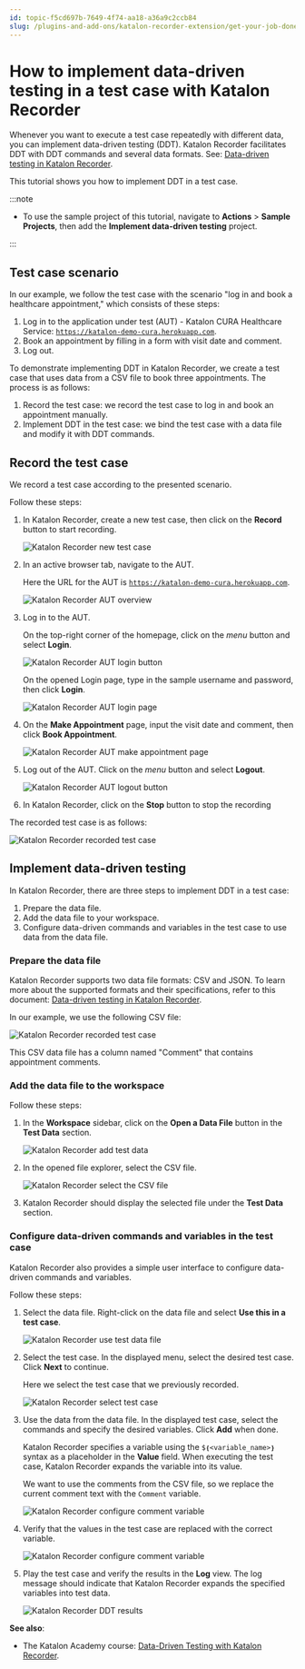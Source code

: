 ```yaml
---
id: topic-f5cd697b-7649-4f74-aa18-a36a9c2ccb84
slug: /plugins-and-add-ons/katalon-recorder-extension/get-your-job-done/data-driven-testing/how-to-implement-data-driven-testing-in-a-test-case-with-katalon-recorder
---
```


# How to implement data-driven testing in a test case with Katalon Recorder

Whenever you want to execute a test case repeatedly with different data, you can implement data-driven testing \(DDT\). Katalon Recorder facilitates DDT with DDT commands and several data formats. See: [Data-driven testing in Katalon Recorder](/plugins-and-add-ons/katalon-recorder-extension/get-your-job-done/data-driven-testing/data-driven-testing-in-katalon-recorder).

This tutorial shows you how to implement DDT in a test case.


:::note

-   To use the sample project of this tutorial, navigate to **Actions** &gt; **Sample Projects**, then add the **Implement data-driven testing** project.

:::

## Test case scenario

In our example, we follow the test case with the scenario "log in and book a healthcare appointment," which consists of these steps:

1.  Log in to the application under test \(AUT\) - Katalon CURA Healthcare Service: <code>https://katalon-demo-cura.herokuapp.com</code>.
2.  Book an appointment by filling in a form with visit date and comment.
3.  Log out.

To demonstrate implementing DDT in Katalon Recorder, we create a test case that uses data from a CSV file to book three appointments. The process is as follows:

1.  Record the test case: we record the test case to log in and book an appointment manually.
2.  Implement DDT in the test case: we bind the test case with a data file and modify it with DDT commands.

## Record the test case

We record a test case according to the presented scenario.

Follow these steps:

1.  In Katalon Recorder, create a new test case, then click on the **Record** button to start recording.

    <img src="https://github.com/katalon-studio/docs-images/raw/master/katalon-recorder/docs/implement-ddt-in-a-test-case/KR-5.8.0-New-test-case.png" alt="Katalon Recorder new test case" />

2.  In an active browser tab, navigate to the AUT.

    Here the URL for the AUT is <code>https://katalon-demo-cura.herokuapp.com</code>.

    <img src="https://github.com/katalon-studio/docs-images/raw/master/katalon-recorder/docs/implement-ddt-in-a-test-case/AUT-Homepage.png" alt="Katalon Recorder AUT overview" />

3.  Log in to the AUT.

    On the top-right corner of the homepage, click on the *menu* button and select **Login**.

    <img src="https://github.com/katalon-studio/docs-images/raw/master/katalon-recorder/docs/implement-ddt-in-a-test-case/AUT-Login.png" alt="Katalon Recorder AUT login button" />

    On the opened Login page, type in the sample username and password, then click **Login**.

    <img src="https://github.com/katalon-studio/docs-images/raw/master/katalon-recorder/docs/implement-ddt-in-a-test-case/AUT-Enter-username-password.png" alt="Katalon Recorder AUT login page" />

4.  On the **Make Appointment** page, input the visit date and comment, then click **Book Appointment**.

    <img src="https://github.com/katalon-studio/docs-images/raw/master/katalon-recorder/docs/implement-ddt-in-a-test-case/AUT-Fill-in-form.png" alt="Katalon Recorder AUT make appointment page" />

5.  Log out of the AUT. Click on the *menu* button and select **Logout**.

    <img src="https://github.com/katalon-studio/docs-images/raw/master/katalon-recorder/docs/implement-ddt-in-a-test-case/AUT-Logout-button.png" alt="Katalon Recorder AUT logout button" />

6.  In Katalon Recorder, click on the **Stop** button to stop the recording


The recorded test case is as follows:

<img src="https://github.com/katalon-studio/docs-images/raw/master/katalon-recorder/docs/implement-ddt-in-a-test-case/KR-5.8.0-Recorded-test-case.png" alt="Katalon Recorder recorded test case" />

## Implement data-driven testing

In Katalon Recorder, there are three steps to implement DDT in a test case:

1.  Prepare the data file.
2.  Add the data file to your workspace.
3.  Configure data-driven commands and variables in the test case to use data from the data file.

### Prepare the data file

Katalon Recorder supports two data file formats: CSV and JSON. To learn more about the supported formats and their specifications, refer to this document: [Data-driven testing in Katalon Recorder](/plugins-and-add-ons/katalon-recorder-extension/get-your-job-done/data-driven-testing/data-driven-testing-in-katalon-recorder#).

In our example, we use the following CSV file:

<img src="https://github.com/katalon-studio/docs-images/raw/master/katalon-recorder/docs/implement-ddt-in-a-test-case/CSV-file.png" alt="Katalon Recorder recorded test case" />

This CSV data file has a column named "Comment" that contains appointment comments.

### Add the data file to the workspace

Follow these steps:

1.  In the **Workspace** sidebar, click on the **Open a Data File** button in the **Test Data** section.

    <img src="https://github.com/katalon-studio/docs-images/raw/master/katalon-recorder/docs/implement-ddt-in-a-test-case/KR-5.8.0-Add-test-data-button.png" alt="Katalon Recorder add test data" />

2.  In the opened file explorer, select the CSV file.

    <img src="https://github.com/katalon-studio/docs-images/raw/master/katalon-recorder/docs/implement-ddt-in-a-test-case/KR-5.8.0-File-explorer.png" alt="Katalon Recorder select the CSV file" />

3.  Katalon Recorder should display the selected file under the **Test Data** section.


### Configure data-driven commands and variables in the test case

Katalon Recorder also provides a simple user interface to configure data-driven commands and variables.

Follow these steps:

1.  Select the data file. Right-click on the data file and select **Use this in a test case**.

    <img src="https://github.com/katalon-studio/docs-images/raw/master/katalon-recorder/docs/implement-ddt-in-a-test-case/KR-Use-this-in-a-test-case.png" alt="Katalon Recorder use test data file" />

2.  Select the test case. In the displayed menu, select the desired test case. Click **Next** to continue.

    Here we select the test case that we previously recorded.

    <img src="https://github.com/katalon-studio/docs-images/raw/master/katalon-recorder/docs/implement-ddt-in-a-test-case/KR-5.8.0-Select-test-case.png" alt="Katalon Recorder select test case" />

3.  Use the data from the data file. In the displayed test case, select the commands and specify the desired variables. Click **Add** when done.

    Katalon Recorder specifies a variable using the <code>$&#10100;&lt;variable&#95;name&gt;&#10101;</code> syntax as a placeholder in the **Value** field. When executing the test case, Katalon Recorder expands the variable into its value.

    We want to use the comments from the CSV file, so we replace the current comment text with the <code>Comment</code> variable.

    <img src="https://github.com/katalon-studio/docs-images/raw/master/katalon-recorder/docs/implement-ddt-in-a-test-case/KR-5.8.0-Configure-variable.png" alt="Katalon Recorder configure comment variable" />

4.  Verify that the values in the test case are replaced with the correct variable.

    <img src="https://github.com/katalon-studio/docs-images/raw/master/katalon-recorder/docs/implement-ddt-in-a-test-case/KR-5.8.0-Test-case-configured-with-variable.png" alt="Katalon Recorder configure comment variable" />

5.  Play the test case and verify the results in the **Log** view. The log message should indicate that Katalon Recorder expands the specified variables into test data.

    <img src="https://github.com/katalon-studio/docs-images/raw/master/katalon-recorder/docs/implement-ddt-in-a-test-case/KR-5.8.0-Test-results.png" alt="Katalon Recorder DDT results" />


**See also**:

-   The Katalon Academy course: [Data-Driven Testing with Katalon Recorder](https://academy.katalon.com/courses/katalon-recorder-data-driven-testing/).